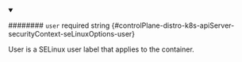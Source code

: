 
<details className="config-field" data-expandable="false" open>
<summary>

######## `user` <span className="config-field-required" data-required="false">required</span> <span className="config-field-type">string</span> <span className="config-field-default"></span> <span className="config-field-enum"></span> {#controlPlane-distro-k8s-apiServer-securityContext-seLinuxOptions-user}

User is a SELinux user label that applies to the container.

</summary>



</details>
